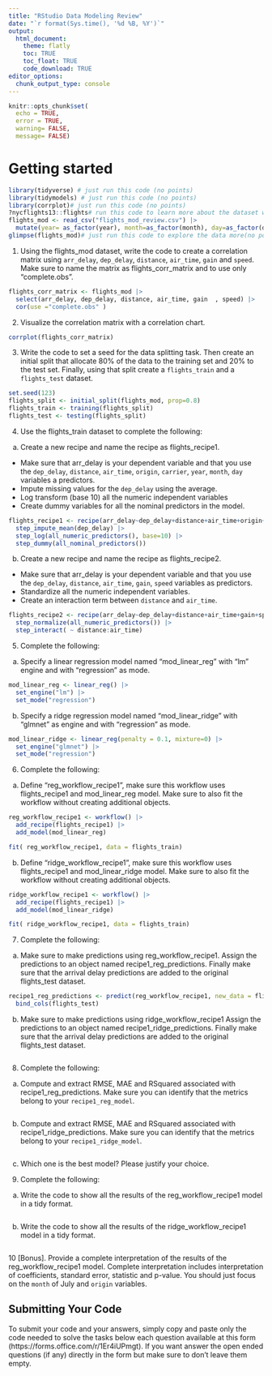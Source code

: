 ```yaml
---
title: "RStudio Data Modeling Review"
date: "`r format(Sys.time(), '%d %B, %Y')`"
output: 
  html_document:
    theme: flatly
    toc: TRUE
    toc_float: TRUE
    code_download: TRUE
editor_options: 
  chunk_output_type: console
---
```


```r
knitr::opts_chunk$set(
  echo = TRUE,
  error = TRUE,
  warning= FALSE,
  message= FALSE)
```

# Getting started
```r
library(tidyverse) # just run this code (no points)
library(tidymodels) # just run this code (no points)
library(corrplot)# just run this code (no points)
?nycflights13::flights# run this code to learn more about the dataset we will use in this review (no points)
flights_mod <- read_csv("flights_mod_review.csv") |> 
  mutate(year= as_factor(year), month=as_factor(month), day=as_factor(day))# just run this code (no points). You must run this code after running library(tidymodels and tidyverse) in order to replicate the results.
glimpse(flights_mod)# just run this code to explore the data more(no points).
```

1. Using the flights_mod dataset, write the code to create a correlation matrix using `arr_delay`, `dep_delay`, `distance`, `air_time`, `gain`  and `speed`. Make sure to name the matrix as flights_corr_matrix and to use only "complete.obs".
```r

flights_corr_matrix <- flights_mod |> 
  select(arr_delay, dep_delay, distance, air_time, gain  , speed) |> 
  cor(use ="complete.obs" )
```


2. Visualize the correlation matrix with a correlation chart.
```r
corrplot(flights_corr_matrix)
```


3. Write the code to set a seed for the data splitting task. Then create an initial split that allocate 80% of the data to the training set and 20% to the test set. Finally, using that split create a `flights_train` and a `flights_test` dataset.
```r
set.seed(123) 
flights_split <- initial_split(flights_mod, prop=0.8)
flights_train <- training(flights_split)
flights_test <- testing(flights_split)
```


4. Use the flights_train dataset to complete the following:

a. Create a new recipe and name the recipe as flights_recipe1.
  - Make sure that arr_delay is your dependent variable and that you use the `dep_delay`, `distance`, `air_time`, `origin`, `carrier`, `year`, `month`, `day` variables a predictors.
  - Impute missing values for the `dep_delay` using the average.
  - Log transform (base 10) all the numeric independent variables 
  - Create dummy variables for all the nominal predictors in the model. 
```r
flights_recipe1 <- recipe(arr_delay~dep_delay+distance+air_time+origin+ carrier+year+month+day, data = flights_mod) |> 
  step_impute_mean(dep_delay) |> 
  step_log(all_numeric_predictors(), base=10) |> 
  step_dummy(all_nominal_predictors())
```

b. Create a new recipe and name the recipe as flights_recipe2.
  - Make sure that arr_delay is your dependent variable and that you use the `dep_delay`, `distance`, `air_time`, `gain`, `speed` variables as predictors.
  - Standardize all the numeric independent variables.
  - Create an interaction term between  `distance` and `air_time`. 
```r

flights_recipe2 <- recipe(arr_delay~dep_delay+distance+air_time+gain+speed, data = flights_mod) |> 
  step_normalize(all_numeric_predictors()) |> 
  step_interact( ~ distance:air_time)
```


5.	Complete the following:
a.	Specify a linear regression model named "mod_linear_reg" with "lm" engine and with "regression" as mode.
```r
mod_linear_reg <- linear_reg() |> 
  set_engine("lm") |> 
  set_mode("regression")
```

b.	Specify a ridge regression model named "mod_linear_ridge" with "glmnet" as engine and with "regression" as mode.
```r
mod_linear_ridge <- linear_reg(penalty = 0.1, mixture=0) |> 
  set_engine("glmnet") |> 
  set_mode("regression")
```

6.	Complete the following:
a. Define	"reg_workflow_recipe1", make sure this workflow uses flights_recipe1 and mod_linear_reg model. Make sure to also fit the workflow without creating additional objects.
```r
reg_workflow_recipe1 <- workflow() |> 
  add_recipe(flights_recipe1) |> 
  add_model(mod_linear_reg)

fit( reg_workflow_recipe1, data = flights_train)
```


b. Define	"ridge_workflow_recipe1", make sure this workflow uses flights_recipe1 and mod_linear_ridge model. Make sure to also fit the workflow without creating additional objects.
```r
ridge_workflow_recipe1 <- workflow() |> 
  add_recipe(flights_recipe1) |> 
  add_model(mod_linear_ridge)

fit( ridge_workflow_recipe1, data = flights_train)

```


7. Complete the following:

a) Make sure to make predictions using reg_workflow_recipe1. Assign the predictions to an object named recipe1_reg_predictions. Finally make sure that the arrival delay predictions are added to the original flights_test dataset.

```r
recipe1_reg_predictions <- predict(reg_workflow_recipe1, new_data = flights_test) |> 
  bind_cols(flights_test)

```

b) Make sure to make predictions using ridge_workflow_recipe1 Assign the predictions to an object named recipe1_ridge_predictions. Finally make sure that the arrival delay predictions are added to the original flights_test dataset.

```r

```

8. Complete the following:

a. Compute and extract RMSE, MAE and RSquared associated with recipe1_reg_predictions. Make sure you can identify that the metrics belong to your `recipe1_reg_model`.

```r

```

b. Compute and extract RMSE, MAE and RSquared associated with recipe1_ridge_predictions. Make sure you can identify that the metrics belong to your `recipe1_ridge_model`.

```r

```

c. Which one is the best model? Please justify your choice.


9. Complete the following:

a. Write the code to show all the results of the reg_workflow_recipe1 model in a tidy format.

```r

```

b. Write the code to show all the results of the ridge_workflow_recipe1 model in a tidy format.

```r

```


10 [Bonus]. Provide a complete interpretation of the results of the reg_workflow_recipe1 model. Complete interpretation includes interpretation of coefficients, standard error, statistic and p-value. You should just focus on the `month` of July and `origin` variables.



## Submitting Your Code

To submit your code and your answers, simply copy and paste only the code needed to solve the tasks below each question available at this form (https://forms.office.com/r/1Er4iUPmgt). If you want answer the open ended questions (if any) directly in the form but make sure to don't leave them empty. 



